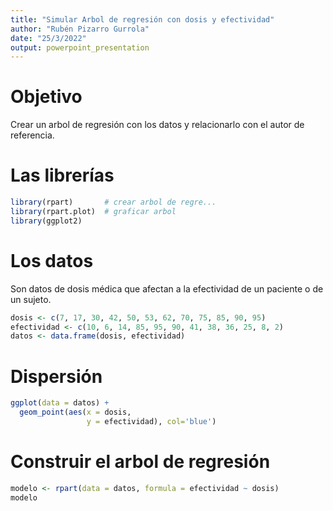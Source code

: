 ---
title: "Simular Arbol de regresión con dosis y efectividad"
author: "Rubén Pizarro Gurrola"
date: "25/3/2022"
output: powerpoint_presentation
---

# Objetivo

Crear un arbol de regresión con los datos y relacionarlo con el autor de referencia.

# Las librerías
```{r message=FALSE, warning=FALSE}
library(rpart)       # crear arbol de regre...
library(rpart.plot)  # graficar arbol
library(ggplot2)
```


# Los datos
Son datos de dosis médica que afectan a la efectividad de un paciente o de un sujeto.

```{r}
dosis <- c(7, 17, 30, 42, 50, 53, 62, 70, 75, 85, 90, 95)
efectividad <- c(10, 6, 14, 85, 95, 90, 41, 38, 36, 25, 8, 2)
datos <- data.frame(dosis, efectividad)
```

# Dispersión 
```{r}
ggplot(data = datos) + 
  geom_point(aes(x = dosis, 
                 y = efectividad), col='blue')
```

# Construir el arbol de regresión
```{r}
modelo <- rpart(data = datos, formula = efectividad ~ dosis)
modelo
```



